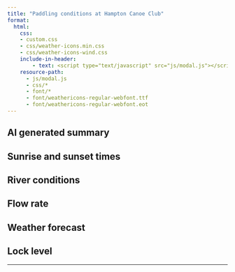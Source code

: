 ```yaml
---
title: "Paddling conditions at Hampton Canoe Club"
format: 
  html:
    css: 
    - custom.css
    - css/weather-icons.min.css
    - css/weather-icons-wind.css
    include-in-header: 
        - text: <script type="text/javascript" src="js/modal.js"></script>
    resource-path: 
      - js/modal.js
      - css/*
      - font/*
      - font/weathericons-regular-webfont.ttf
      - font/weathericons-regular-webfont.eot
---
```


```{=html}
<link href="https://unpkg.com/gridjs/dist/theme/mermaid.min.css" rel="stylesheet" />
<script src="https://cdn.plot.ly/plotly-latest.min.js"></script>
<script src="https://unpkg.com/gridjs/dist/gridjs.umd.js"></script>
<script src="https://unpkg.com/suncalc"></script>
```

## AI generated summary

:::{#ai-guidance .autospinner}
:::

## Sunrise and sunset times

:::{#sun-times-table .autospinner}
:::

## River conditions

::: {#river-conditions-table .autospinner}
:::

## Flow rate

::: {#flow-rate-walton .autospinner}
:::

::: {#flow-rate-kingston .autospinner}
:::

## Weather forecast


::: {#weather-forecast-table .autospinner}
:::


## Lock level

::: {#level-sunbury .autospinner}
:::

::: {#level-molesey .autospinner}
:::

---
